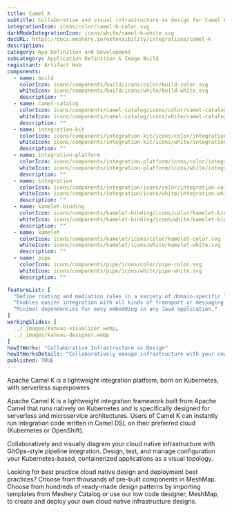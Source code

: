 ```yaml
---
title: Camel K
subtitle: Collaborative and visual infrastructure as design for Camel K
integrationIcon: icons/color/camel-k-color.svg
darkModeIntegrationIcon: icons/white/camel-k-white.svg
docURL: https://docs.meshery.io/extensibility/integrations/camel-k
description: 
category: App Definition and Development
subcategory: Application Definition & Image Build
registrant: Artifact Hub
components:
  - name: build
    colorIcon: icons/components/build/icons/color/build-color.svg
    whiteIcon: icons/components/build/icons/white/build-white.svg
    description: ""
  - name: camel-catalog
    colorIcon: icons/components/camel-catalog/icons/color/camel-catalog-color.svg
    whiteIcon: icons/components/camel-catalog/icons/white/camel-catalog-white.svg
    description: ""
  - name: integration-kit
    colorIcon: icons/components/integration-kit/icons/color/integration-kit-color.svg
    whiteIcon: icons/components/integration-kit/icons/white/integration-kit-white.svg
    description: ""
  - name: integration-platform
    colorIcon: icons/components/integration-platform/icons/color/integration-platform-color.svg
    whiteIcon: icons/components/integration-platform/icons/white/integration-platform-white.svg
    description: ""
  - name: integration
    colorIcon: icons/components/integration/icons/color/integration-color.svg
    whiteIcon: icons/components/integration/icons/white/integration-white.svg
    description: ""
  - name: kamelet-binding
    colorIcon: icons/components/kamelet-binding/icons/color/kamelet-binding-color.svg
    whiteIcon: icons/components/kamelet-binding/icons/white/kamelet-binding-white.svg
    description: ""
  - name: kamelet
    colorIcon: icons/components/kamelet/icons/color/kamelet-color.svg
    whiteIcon: icons/components/kamelet/icons/white/kamelet-white.svg
    description: ""
  - name: pipe
    colorIcon: icons/components/pipe/icons/color/pipe-color.svg
    whiteIcon: icons/components/pipe/icons/white/pipe-white.svg
    description: ""

featureList: [
  "Define routing and mediation rules in a variety of domain-specific languages.",
  "Enables easier integration with all kinds of transport or messaging models.",
  "Minimal dependencies for easy embedding in any Java application."
]
workingSlides: [
  ../_images/kanvas-visualizer.webp,
  ../_images/kanvas-designer.webp
]
howItWorks: "Collaborative Infrastructure as Design"
howItWorksDetails: "Collaboratively manage infrastructure with your coworkers synchronously sharing the same designs."
published: TRUE
---
```

<p>
Apache Camel K is a lightweight integration platform, born on Kubernetes, with serverless superpowers.
</p>
<p>Apache Camel K is a lightweight integration framework built from Apache Camel that runs natively on Kubernetes and is specifically designed for serverless and microservice architectures.
Users of Camel K can instantly run integration code written in Camel DSL on their preferred cloud (Kubernetes or OpenShift).</p>
<p>
    Collaboratively and visually diagram your cloud native infrastructure with GitOps-style pipeline integration. Design, test, and manage configuration your Kubernetes-based, containerized applications as a visual topology.
</p>
<p>
    Looking for best practice cloud native design and deployment best practices? Choose from thousands of pre-built components in MeshMap. Choose from hundreds of ready-made design patterns by importing templates from Meshery Catalog or use our low code designer, MeshMap, to create and deploy your own cloud native infrastructure designs.
</p>
